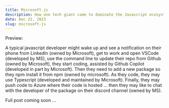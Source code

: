 ```yaml
---
title: Microsoft.js
description: How one tech giant came to dominate the Javascript ecosystem
date: Dec 22, 2023
slug: microsoft-js
---
```


Preview:

A typical javascript developer might wake up and see a notification on their phone from LinkedIn (owned by Microsoft), get to work and open VSCode (developed by MS), use the command line to update their repo from Github (owned by Microsoft), they start coding, assisted by Github Copilot (developed in part by Microsoft). Then they need to add a new package so they npm install it from npm (owned by microsoft). As they code, they may use Typescript (developed and maintained by Microsoft). Finally, they may push code to Azure where their code is hosted ... then they may like to chat with the developer of the package on their discord channel (owned by MS).

Full post coming soon ...
